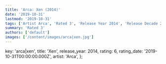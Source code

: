 ```yaml
---
title: 'Arca: Xen (2014)'
date: '2019-10-31'
lastmod: '2019-10-31'
tags: ['Artist Arca', 'Rated 3', 'Release Year 2014', 'Release Decade 2010']
summary: 'Rated 3'
authors: ['default']
images: ['/content/images/arca|xen.jpg']
---
```


  key: 'arca|xen',
  title: 'Xen',
  release_year: 2014,
  rating: 6,
  rating_date: '2019-10-31T00:00:00.000Z',
  artist: 'Arca',
};

<MusicRating data={data} />
